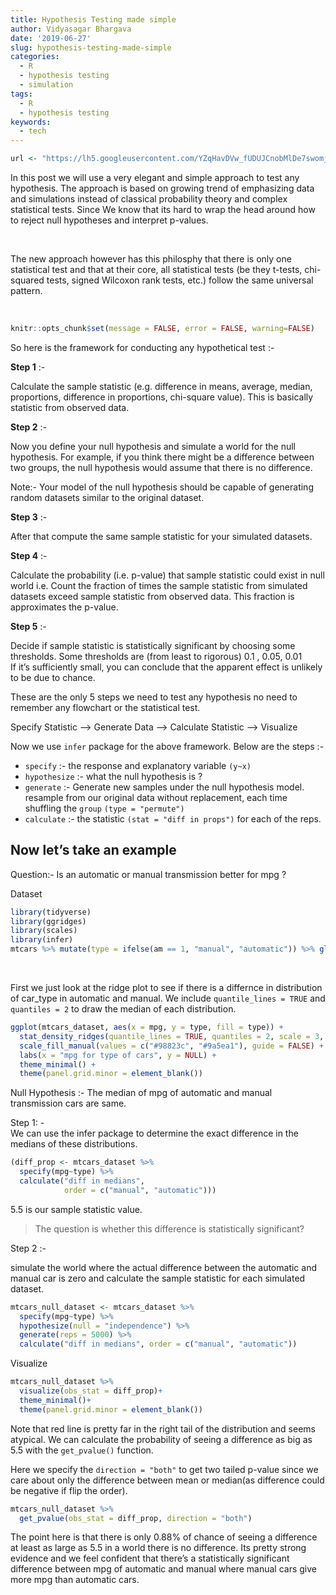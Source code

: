 ```yaml
---
title: Hypothesis Testing made simple
author: Vidyasagar Bhargava
date: '2019-06-27'
slug: hypothesis-testing-made-simple
categories:
  - R
  - hypothesis testing
  - simulation
tags:
  - R
  - hypothesis testing
keywords:
  - tech
---
```



```r
url <- "https://lh5.googleusercontent.com/YZqHavDVw_fUDUJCnobMlDe7swomjSgOcGcNidICV1LObnZblW3zaDP9-Tg=w2400"
```


In this post we will use a very elegant and simple approach to test any hypothesis. The approach is based on growing trend of emphasizing 
data and simulations instead of classical probability theory and complex statistical tests. Since We know that its hard to wrap the head around how to reject null hypotheses and interpret p-values. 

<br>


The new approach however has this philosphy that there is only one statistical test and that at their core, all statistical tests (be they t-tests, chi-squared tests, signed Wilcoxon rank tests, etc.) follow the same universal pattern.  

<br>


```r
knitr::opts_chunk$set(message = FALSE, error = FALSE, warning=FALSE)
```


So here is the framework for conducting any hypothetical test :-    

**Step 1** :-   

Calculate the sample statistic (e.g. difference in means, average, median, proportions, difference in proportions, chi-square value). This is basically statistic from observed data.  



**Step 2** :-  

Now you define your null hypothesis and simulate a world for the null hypothesis. For example, if you think there might be a difference between two groups, the null hypothesis would assume that there is no difference.   

Note:-  Your model of the null hypothesis should be capable of generating random datasets similar to the original dataset.  


**Step 3** :-  

After that compute the same sample statistic for your simulated datasets.

**Step 4** :-  

Calculate the probability (i.e. p-value) that sample statistic could exist in null world i.e. Count the fraction of times the sample statistic from simulated datasets exceed sample statistic from observed data. This fraction is approximates the p-value.  

**Step 5** :-  

Decide if sample statistic is statistically significant by choosing some thresholds. Some thresholds are (from least to rigorous) 0.1 , 0.05, 0.01  
If it's sufficiently small, you can conclude that the apparent effect is unlikely to be due to chance.  


 
These are the only 5 steps we need to test any hypothesis no need to remember any flowchart or the statistical test.  


Specify Statistic --> Generate Data --> Calculate Statistic ---> Visualize  


Now we use  `infer` package for the above framework. Below are the steps :-  




-  `specify` :- the response and explanatory variable `(y~x)`  
-  `hypothesize` :- what the null hypothesis is ?  
-  `generate` :- Generate new samples under the null hypothesis model.   
                 resample from our original data without replacement, each time shuffling the `group` `(type = "permute")`  
-  `calculate` :- the statistic `(stat = "diff in props")` for each of the reps.  




Now let's take an example  
------------------------------------------------------------------------------------------------


Question:- Is an automatic or manual transmission better for mpg ?



Dataset  

```r
library(tidyverse)
library(ggridges)
library(scales)
library(infer)
mtcars %>% mutate(type = ifelse(am == 1, "manual", "automatic")) %>% glimpse() ->mtcars_dataset
```
<br>

First we just look at the ridge plot to see if there is a differnce in distribution of car_type in automatic and manual.  We include `quantile_lines = TRUE` and `quantiles = 2` to draw the median of each distribution.  



```r
ggplot(mtcars_dataset, aes(x = mpg, y = type, fill = type)) +
  stat_density_ridges(quantile_lines = TRUE, quantiles = 2, scale = 3, color = "black") + 
  scale_fill_manual(values = c("#98823c", "#9a5ea1"), guide = FALSE) +
  labs(x = "mpg for type of cars", y = NULL) +
  theme_minimal() +
  theme(panel.grid.minor = element_blank())
```


Null Hypothesis :- The median of mpg of automatic and manual transmission cars are same.  


Step 1: -  
We can use the infer package to determine the exact difference in the medians of these distributions. 


```r
(diff_prop <- mtcars_dataset %>% 
  specify(mpg~type) %>% 
  calculate("diff in medians",
            order = c("manual", "automatic")))
```

5.5 is our sample statistic value.  


>  The question is whether this difference is statistically significant?   



Step 2 :-  

simulate the world where the actual difference between the automatic and manual car is zero and calculate the sample statistic for each simulated dataset.  

```r
mtcars_null_dataset <- mtcars_dataset %>% 
  specify(mpg~type) %>% 
  hypothesize(null = "independence") %>% 
  generate(reps = 5000) %>% 
  calculate("diff in medians", order = c("manual", "automatic"))
```


Visualize  

```r
mtcars_null_dataset %>% 
  visualize(obs_stat = diff_prop)+
  theme_minimal()+
  theme(panel.grid.minor = element_blank())
```

Note that red line is pretty far in the right tail of the distribution and seems atypical.  We can calculate the probability of seeing a difference as big as 5.5 with the `get_pvalue()` function.  

Here we specify the `direction = "both"` to get two tailed p-value since we care about only the difference between mean or median(as difference could be negative if flip the order).  



```r
mtcars_null_dataset %>% 
  get_pvalue(obs_stat = diff_prop, direction = "both")
```


The point here is that there is only 0.88% of chance of seeing  a difference at least as large as 5.5 in a world there is no difference. Its pretty strong evidence and we feel confident that there's a statistically significant difference  between mpg of automatic and manual where manual cars give more mpg than automatic cars.    













